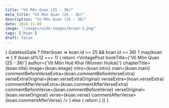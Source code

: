 ```yaml
---
title: "Vô Môn Quan (25 - 36)"
meta_title: "Vô Môn Quan (25 - 36)"
description: "Vô Môn Quan (25 - 36)"
date: 2024-11-08
image: "/images/wide-images/brown-1.png"
tags: ['Koan']
draft: false
---
```



<div class="container vi-koans">

  {
    GatelessGate
      ?.filter(koan => koan.id >= 25 && koan.id <= 36)
      ?.map(koan => {
        if (koan.id%12 === 1) {
          return <VintagePost bookTitle={'Vô Môn Quan (25 - 36)'} author={'Vô Môn Huệ Khai (Wumen Huìkai)'}
                       chapterTitle={koan.title} image={koan.image}
                       intro={koan.intro} main={koan.main}
                              commentBeforeVerseExtra={koan.commentBeforeVerseExtra}
                              verseExtraOriginal={koan.verseExtraOriginal}
                              verseExtra={koan.verseExtra}
                              commentAfterVerseExtra={koan.commentAfterVerseExtra}
                              commentBeforeVerse={koan.commentBeforeVerse}
                              verseOriginal={koan.verseOriginal}
                              verse={koan.verse}
                              commentAfterVerse={koan.commentAfterVerse}
          />
        } else {
          return <VintagePost chapterTitle={koan.title} image={koan.image}
                              intro={koan.intro} main={koan.main}
                              commentBeforeVerseExtra={koan.commentBeforeVerseExtra}
                              verseExtraOriginal={koan.verseExtraOriginal}
                              verseExtra={koan.verseExtra}
                              commentAfterVerseExtra={koan.commentAfterVerseExtra}
                              commentBeforeVerse={koan.commentBeforeVerse}
                              verseOriginal={koan.verseOriginal}
                              verse={koan.verse}
                              commentAfterVerse={koan.commentAfterVerse}
          />
        }
      })
  }

</div>

